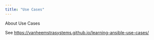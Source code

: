 ```yaml
---
title: "Use Cases"
---
```


About Use Cases

See <https://vanheemstrasystems.github.io/learning-ansible-use-cases/>
